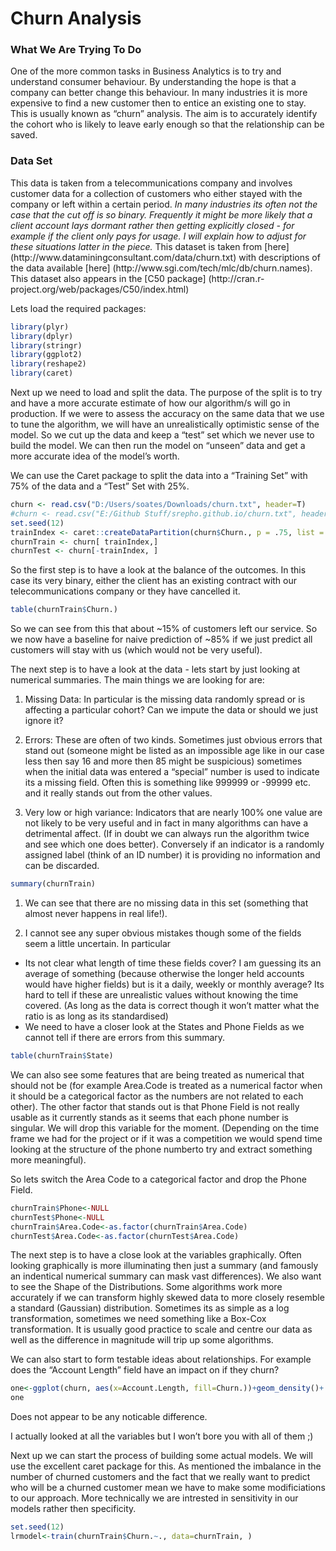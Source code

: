 Churn Analysis
========================================================


### What We Are Trying To Do
One of the more common tasks in Business Analytics is to try and understand consumer behaviour. By understanding the hope is that a company can better change this behaviour. In many industries it is more expensive to find a new customer then to entice an existing one to stay. This is usually known as "churn" analysis. The aim is to accurately identify the cohort who is likely to leave early enough so that the relationship can be saved.

### Data Set

This data is taken from a telecommunications company and involves customer data for a collection of customers who either stayed with the company or left within a certain period. <i>In many industries its often not the case that the cut off is so binary. Frequently it might be more likely that a client account lays dormant rather then getting explicitly closed - for example if the client only pays for usage. I will explain how to adjust for these situations latter in the piece.</i> This dataset is taken from [here] (http://www.dataminingconsultant.com/data/churn.txt) with descriptions of the data available [here] (http://www.sgi.com/tech/mlc/db/churn.names). This dataset also appears in the [C50 package] (http://cran.r-project.org/web/packages/C50/index.html)


Lets load the required packages:

```r
library(plyr)
library(dplyr)
library(stringr)
library(ggplot2)
library(reshape2)
library(caret)
```


Next up we need to load and split the data. The purpose of the split is to try and have a more accurate estimate of how our algorithm/s will go in production. If we were to assess the accuracy on the same data that we use to tune the algorithm, we will have an unrealistically optimistic sense of the model. So we cut up the data and keep a "test" set which we never use to build the model. We can then run the model on "unseen" data and get a more accurate idea of the model's worth.


We can use the Caret package to split the data into a "Training Set" with 75% of the data and a "Test" Set with 25%.

```r
churn <- read.csv("D:/Users/soates/Downloads/churn.txt", header=T)
#churn <- read.csv("E:/Github Stuff/srepho.github.io/churn.txt", header=T)
set.seed(12)
trainIndex <- caret::createDataPartition(churn$Churn., p = .75, list = FALSE, times = 1)
churnTrain <- churn[ trainIndex,]
churnTest <- churn[-trainIndex, ]
```

So the first step is to have a look at the balance of the outcomes. In this case its very binary, either the client has an existing contract with our telecommunications company or they have cancelled it.

```r
table(churnTrain$Churn.)
```

So we can see from this that about ~15% of customers left our service. So we now have a baseline for naive prediction of ~85% if we just predict all customers will stay with us (which would not be very useful).

The next step is to have a look at the data - lets start by just looking at numerical summaries. The main things we are looking for are:

1. Missing Data: In particular is the missing data randomly spread or is affecting a particular cohort? Can we impute the data or should we just ignore it?

2. Errors: These are often of two kinds. Sometimes just obvious errors that stand out (someone might be listed as an impossible age like in our case less then say 16 and more then 85 might be suspicious) sometimes when the initial data was entered a "special" number is used to indicate its a missing field. Often this is something like 999999 or -99999 etc. and it really stands out from the other values.

3. Very low or high variance: Indicators that are nearly 100% one value are not likely to be very useful and in fact in many algorithms can have a detrimental affect. (If in doubt we can always run the algorithm twice and see which one does better). Conversely if an indicator is a randomly assigned label (think of an ID number) it is providing no information and can be discarded.




```r
summary(churnTrain)
```

1. We can see that there are no missing data in this set (something that almost never happens in real life!). 

2. I cannot see any super obvious mistakes though some of the fields seem a little uncertain. In particular 

  * Its not clear what length of time these fields cover? I am guessing its an average of something (because otherwise the longer held accounts would have higher fields) but is it a daily, weekly or monthly average? Its hard to tell if these are unrealistic values without knowing the time covered. (As long as the data is correct though it won't matter what the ratio is as long as its standardised)
  * We need to have a closer look at the States and Phone Fields as we cannot tell if there are errors from this summary.
  
```r
table(churnTrain$State)
```

 We can also see some features that are being treated as numerical that should not be (for example Area.Code is treated as a numerical factor when it should be a categorical factor as the numbers are not related to each other). The other factor that stands out is that Phone Field is not really usable as it currently stands as it seems that each phone number is singular. We will drop this variable for the moment. (Depending on the time frame we had for the project or if it was a competition we would spend time looking at the structure of the phone numberto try and extract something more meaningful).

So lets switch the Area Code to a categorical factor and drop the Phone Field.

```r
churnTrain$Phone<-NULL
churnTest$Phone<-NULL
churnTrain$Area.Code<-as.factor(churnTrain$Area.Code)
churnTest$Area.Code<-as.factor(churnTest$Area.Code)
```

The next step is to have a close look at the variables graphically. Often looking graphically is more illuminating then just a summary (and famously an indentical numerical summary can mask vast differences). We also want to see the Shape of the Distributions. Some algorithms work more accurately if we can transform highly skewed data to more closely resemble a standard (Gaussian) distribution. Sometimes its as simple as a log transformation, sometimes we need something like a Box-Cox transformation. It is usually good practice to scale and centre our data as well as the difference in magnitude will trip up some algorithms. 

We can also start to form testable ideas about relationships. For example does the "Account Length" field have an impact on if they churn?


```r
one<-ggplot(churn, aes(x=Account.Length, fill=Churn.))+geom_density()+ facet_grid(Churn. ~ .) + labs(title="Account Length")
one 
```

Does not appear to be any noticable difference.

I actually looked at all the variables but I won't bore you with all of them ;)

Next up we can start the process of building some actual models. We will use the excellent caret package for this. As mentioned the imbalance in the number of churned customers and the fact that we really want to predict who will be a churned customer mean we have to make some modificiations to our approach. More technically
we are intrested in sensitivity in our models rather then specificity.

```r
set.seed(12)
lrmodel<-train(churnTrain$Churn.~., data=churnTrain, )

```
<script>
  (function(i,s,o,g,r,a,m){i['GoogleAnalyticsObject']=r;i[r]=i[r]||function(){
  (i[r].q=i[r].q||[]).push(arguments)},i[r].l=1*new Date();a=s.createElement(o),
  m=s.getElementsByTagName(o)[0];a.async=1;a.src=g;m.parentNode.insertBefore(a,m)
  })(window,document,'script','//www.google-analytics.com/analytics.js','ga');

  ga('create', 'UA-52218028-1', 'srepho.github.io');
  ga('send', 'pageview');

</script>

